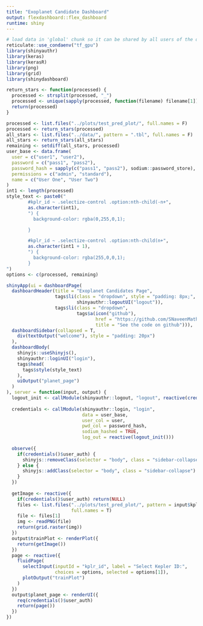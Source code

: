 ```yaml
---
title: "Exoplanet Candidate Dashboard"
output: flexdashboard::flex_dashboard
runtime: shiny
---
```


```r
# load data in 'global' chunk so it can be shared by all users of the dashboard
reticulate::use_condaenv("tf_gpu")
library(shinyauthr)
library(keras)
library(kerasR)
library(png)
library(grid)
library(shinydashboard)

return_stars <- function(processed) {
  processed <- strsplit(processed, "_")
  processed <- unique(sapply(processed, function(filename) filename[1]))
  return(processed)
}

processed <- list.files("../plots/test_pred_plot/", full.names = F)
processed <- return_stars(processed)
all_stars <- list.files("../data/", pattern = ".tbl", full.names = F)
all_stars <- return_stars(all_stars)
remaining <- setdiff(all_stars, processed)
user_base <- data.frame(
  user = c("user1", "user2"),
  password = c("pass1", "pass2"), 
  password_hash = sapply(c("pass1", "pass2"), sodium::password_store), 
  permissions = c("admin", "standard"),
  name = c("User One", "User Two")
)
int1 <- length(processed)
style_text <- paste0("
        #kplr_id ~ .selectize-control .option:nth-child(-n+",
        as.character(int1),
        ") {
          background-color: rgba(0,255,0,1);

        }

        #kplr_id ~ .selectize-control .option:nth-child(n+",
        as.character(int1 + 1),
        ") {
          background-color: rgba(255,0,0,1);
        }
")
options <- c(processed, remaining)
```

```r
shinyApp(ui = dashboardPage(
  dashboardHeader(title = "Exoplanet Candidates Page",
                  tags$li(class = "dropdown", style = "padding: 8px;",
                          shinyauthr::logoutUI("logout")),
                  tags$li(class = "dropdown", 
                          tags$a(icon("github"), 
                                 href = "https://github.com/SNaveenMathew/Unsupervised-Exoplanet",
                                 title = "See the code on github"))),
  dashboardSidebar(collapsed = T,
    div(textOutput("welcome"), style = "padding: 20px")
  ),
  dashboardBody(
    shinyjs::useShinyjs(),
    shinyauthr::loginUI("login"),
    tags$head(
      tags$style(style_text)
    ),
    uiOutput("planet_page")
  )
), server = function(input, output) {
  logout_init <- callModule(shinyauthr::logout, "logout", reactive(credentials()$user_auth))
  
  credentials <- callModule(shinyauthr::login, "login", 
                            data = user_base,
                            user_col = user,
                            pwd_col = password_hash,
                            sodium_hashed = TRUE,
                            log_out = reactive(logout_init()))
  
  observe({
    if(credentials()$user_auth) {
      shinyjs::removeClass(selector = "body", class = "sidebar-collapse")
    } else {
      shinyjs::addClass(selector = "body", class = "sidebar-collapse")
    }
  })
  
  getImage <- reactive({
    if(credentials()$user_auth) return(NULL)
    files <- list.files("../plots/test_pred_plot/", pattern = input$kplr_id,
                        full.names = T)
    file <- files[1]
    img <- readPNG(file)
    return(grid.raster(img))
  })
  output$trainPlot <- renderPlot({
    return(getImage())
  })
  page <- reactive({
    fluidPage(
      selectInput(inputId = "kplr_id", label = "Select Kepler ID:",
                  choices = options, selected = options[1]),
      plotOutput("trainPlot")
    )
  })
  output$planet_page <- renderUI({
    req(credentials()$user_auth)
    return(page())
  })
})

```
